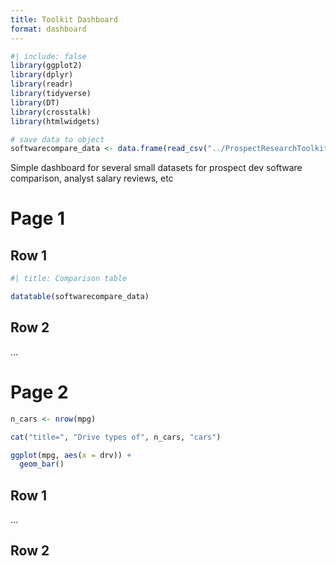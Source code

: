 ```yaml
---
title: Toolkit Dashboard
format: dashboard
---
```

```r
#| include: false
library(ggplot2)
library(dplyr)
library(readr)
library(tidyverse)
library(DT)
library(crosstalk)
library(htmlwidgets)

```

```r
# save data to object
softwarecompare_data <- data.frame(read_csv("../ProspectResearchToolkit/data/pr_tool_comparisons.csv"))
```


Simple dashboard for several small datasets for prospect dev software comparison, analyst salary reviews, etc

# Page 1

## Row 1

```r
#| title: Comparison table

datatable(softwarecompare_data)

```



## Row 2

...

# Page 2
```r
n_cars <- nrow(mpg)

cat("title=", "Drive types of", n_cars, "cars")

ggplot(mpg, aes(x = drv)) +
  geom_bar()
```
## Row 1

...


## Row 2